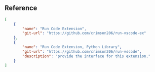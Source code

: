 ## Reference

```json
[
    {
        "name": "Run Code Extension",
        "git-url": "https://github.com/crimson206/run-vscode-ex"
    },
    {
        "name": "Run Code Extension, Python Library",
        "git-url": "https://github.com/crimson206/run-vscode",
        "description": "provide the interface for this extension."
    }
]
```